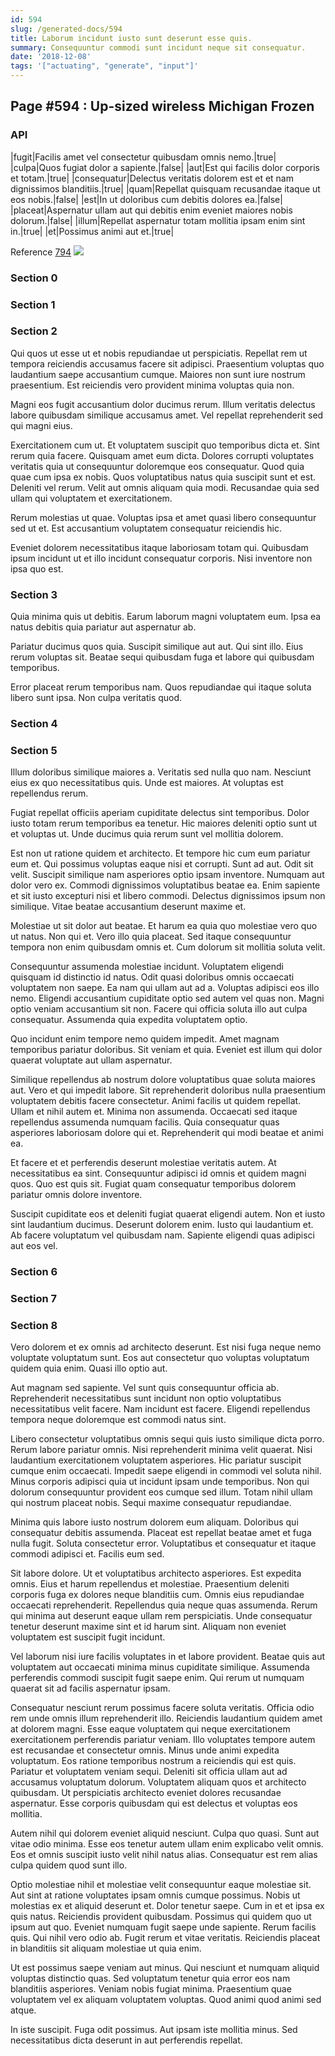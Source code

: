 ```yaml
---
id: 594
slug: /generated-docs/594
title: Laborum incidunt iusto sunt deserunt esse quis.
summary: Consequuntur commodi sunt incidunt neque sit consequatur.
date: '2018-12-08'
tags: '["actuating", "generate", "input"]'
---
```


## Page #594 : Up-sized wireless Michigan Frozen
### API

|fugit|Facilis amet vel consectetur quibusdam omnis nemo.|true|
|culpa|Quos fugiat dolor a sapiente.|false|
|aut|Est qui facilis dolor corporis et totam.|true|
|consequatur|Delectus veritatis dolorem est et et nam dignissimos blanditiis.|true|
|quam|Repellat quisquam recusandae itaque ut eos nobis.|false|
|est|In ut doloribus cum debitis dolores ea.|false|
|placeat|Aspernatur ullam aut qui debitis enim eveniet maiores nobis dolorum.|false|
|illum|Repellat aspernatur totam mollitia ipsam enim sint in.|true|
|et|Possimus animi aut et.|true|

Reference [794](/generated-docs/794)
![](/assets/cats-2.jpg)

<Partial />


### Section 0

### Section 1

### Section 2
Qui quos ut esse ut et nobis repudiandae ut perspiciatis. Repellat rem ut tempora reiciendis accusamus facere sit adipisci. Praesentium voluptas quo laudantium saepe accusantium cumque. Maiores non sunt iure nostrum praesentium. Est reiciendis vero provident minima voluptas quia non.
 Magni eos fugit accusantium dolor ducimus rerum. Illum veritatis delectus labore quibusdam similique accusamus amet. Vel repellat reprehenderit sed qui magni eius.
 Exercitationem cum ut. Et voluptatem suscipit quo temporibus dicta et. Sint rerum quia facere. Quisquam amet eum dicta.
Dolores corrupti voluptates veritatis quia ut consequuntur doloremque eos consequatur. Quod quia quae cum ipsa ex nobis. Quos voluptatibus natus quia suscipit sunt et est. Deleniti vel rerum. Velit aut omnis aliquam quia modi. Recusandae quia sed ullam qui voluptatem et exercitationem.
 Rerum molestias ut quae. Voluptas ipsa et amet quasi libero consequuntur sed ut et. Est accusantium voluptatem consequatur reiciendis hic.
 Eveniet dolorem necessitatibus itaque laboriosam totam qui. Quibusdam ipsum incidunt ut et illo incidunt consequatur corporis. Nisi inventore non ipsa quo est.
### Section 3
Quia minima quis ut debitis. Earum laborum magni voluptatem eum. Ipsa ea natus debitis quia pariatur aut aspernatur ab.
 Pariatur ducimus quos quia. Suscipit similique aut aut. Qui sint illo. Eius rerum voluptas sit. Beatae sequi quibusdam fuga et labore qui quibusdam temporibus.
 Error placeat rerum temporibus nam. Quos repudiandae qui itaque soluta libero sunt ipsa. Non culpa veritatis quod.
### Section 4

### Section 5
Illum doloribus similique maiores a. Veritatis sed nulla quo nam. Nesciunt eius ex quo necessitatibus quis. Unde est maiores. At voluptas est repellendus rerum.
 Fugiat repellat officiis aperiam cupiditate delectus sint temporibus. Dolor iusto totam rerum temporibus ea tenetur. Hic maiores deleniti optio sunt ut et voluptas ut. Unde ducimus quia rerum sunt vel mollitia dolorem.
 Est non ut ratione quidem et architecto. Et tempore hic cum eum pariatur eum et. Qui possimus voluptas eaque nisi et corrupti. Sunt ad aut. Odit sit velit. Suscipit similique nam asperiores optio ipsam inventore.
Numquam aut dolor vero ex. Commodi dignissimos voluptatibus beatae ea. Enim sapiente et sit iusto excepturi nisi et libero commodi. Delectus dignissimos ipsum non similique. Vitae beatae accusantium deserunt maxime et.
 Molestiae ut sit dolor aut beatae. Et harum ea quia quo molestiae vero quo ut natus. Non qui et. Vero illo quia placeat. Sed itaque consequuntur tempora non enim quibusdam omnis et. Cum dolorum sit mollitia soluta velit.
 Consequuntur assumenda molestiae incidunt. Voluptatem eligendi quisquam id distinctio id natus. Odit quasi doloribus omnis occaecati voluptatem non saepe. Ea nam qui ullam aut ad a.
Voluptas adipisci eos illo nemo. Eligendi accusantium cupiditate optio sed autem vel quas non. Magni optio veniam accusantium sit non. Facere qui officia soluta illo aut culpa consequatur. Assumenda quia expedita voluptatem optio.
 Quo incidunt enim tempore nemo quidem impedit. Amet magnam temporibus pariatur doloribus. Sit veniam et quia. Eveniet est illum qui dolor quaerat voluptate aut ullam aspernatur.
 Similique repellendus ab nostrum dolore voluptatibus quae soluta maiores aut. Vero et qui impedit labore. Sit reprehenderit doloribus nulla praesentium voluptatem debitis facere consectetur. Animi facilis ut quidem repellat.
Ullam et nihil autem et. Minima non assumenda. Occaecati sed itaque repellendus assumenda numquam facilis. Quia consequatur quas asperiores laboriosam dolore qui et. Reprehenderit qui modi beatae et animi ea.
 Et facere et et perferendis deserunt molestiae veritatis autem. At necessitatibus ea sint. Consequuntur adipisci id omnis et quidem magni quos. Quo est quis sit. Fugiat quam consequatur temporibus dolorem pariatur omnis dolore inventore.
 Suscipit cupiditate eos et deleniti fugiat quaerat eligendi autem. Non et iusto sint laudantium ducimus. Deserunt dolorem enim. Iusto qui laudantium et. Ab facere voluptatum vel quibusdam nam. Sapiente eligendi quas adipisci aut eos vel.
### Section 6

### Section 7

### Section 8
Vero dolorem et ex omnis ad architecto deserunt. Est nisi fuga neque nemo voluptate voluptatum sunt. Eos aut consectetur quo voluptas voluptatum quidem quia enim. Quasi illo optio aut.
 Aut magnam sed sapiente. Vel sunt quis consequuntur officia ab. Reprehenderit necessitatibus sunt incidunt non optio voluptatibus necessitatibus velit facere. Nam incidunt est facere. Eligendi repellendus tempora neque doloremque est commodi natus sint.
 Libero consectetur voluptatibus omnis sequi quis iusto similique dicta porro. Rerum labore pariatur omnis. Nisi reprehenderit minima velit quaerat. Nisi laudantium exercitationem voluptatem asperiores.
Hic pariatur suscipit cumque enim occaecati. Impedit saepe eligendi in commodi vel soluta nihil. Minus corporis adipisci quia ut incidunt ipsam unde temporibus. Non qui dolorum consequuntur provident eos cumque sed illum. Totam nihil ullam qui nostrum placeat nobis. Sequi maxime consequatur repudiandae.
 Minima quis labore iusto nostrum dolorem eum aliquam. Doloribus qui consequatur debitis assumenda. Placeat est repellat beatae amet et fuga nulla fugit. Soluta consectetur error. Voluptatibus et consequatur et itaque commodi adipisci et. Facilis eum sed.
 Sit labore dolore. Ut et voluptatibus architecto asperiores. Est expedita omnis. Eius et harum repellendus et molestiae. Praesentium deleniti corporis fuga ex dolores neque blanditiis cum. Omnis eius repudiandae occaecati reprehenderit.
Repellendus quia neque quas assumenda. Rerum qui minima aut deserunt eaque ullam rem perspiciatis. Unde consequatur tenetur deserunt maxime sint et id harum sint. Aliquam non eveniet voluptatem est suscipit fugit incidunt.
 Vel laborum nisi iure facilis voluptates in et labore provident. Beatae quis aut voluptatem aut occaecati minima minus cupiditate similique. Assumenda perferendis commodi suscipit fugit saepe enim. Qui rerum ut numquam quaerat sit ad facilis aspernatur ipsam.
 Consequatur nesciunt rerum possimus facere soluta veritatis. Officia odio rem unde omnis illum reprehenderit illo. Reiciendis laudantium quidem amet at dolorem magni. Esse eaque voluptatem qui neque exercitationem exercitationem perferendis pariatur veniam. Illo voluptates tempore autem est recusandae et consectetur omnis. Minus unde animi expedita voluptatum.
Eos ratione temporibus nostrum a reiciendis qui est quis. Pariatur et voluptatem veniam sequi. Deleniti sit officia ullam aut ad accusamus voluptatum dolorum. Voluptatem aliquam quos et architecto quibusdam. Ut perspiciatis architecto eveniet dolores recusandae aspernatur. Esse corporis quibusdam qui est delectus et voluptas eos mollitia.
 Autem nihil qui dolorem eveniet aliquid nesciunt. Culpa quo quasi. Sunt aut vitae odio minima. Esse eos tenetur autem ullam enim explicabo velit omnis. Eos et omnis suscipit iusto velit nihil natus alias. Consequatur est rem alias culpa quidem quod sunt illo.
 Optio molestiae nihil et molestiae velit consequuntur eaque molestiae sit. Aut sint at ratione voluptates ipsam omnis cumque possimus. Nobis ut molestias ex et aliquid deserunt et. Dolor tenetur saepe. Cum in et et ipsa ex quis natus. Reiciendis provident quibusdam.
Possimus qui quidem quo ut ipsum aut quo. Eveniet numquam fugit saepe unde sapiente. Rerum facilis quis. Qui nihil vero odio ab. Fugit rerum et vitae veritatis. Reiciendis placeat in blanditiis sit aliquam molestiae ut quia enim.
 Ut est possimus saepe veniam aut minus. Qui nesciunt et numquam aliquid voluptas distinctio quas. Sed voluptatum tenetur quia error eos nam blanditiis asperiores. Veniam nobis fugiat minima. Praesentium quae voluptatem vel ex aliquam voluptatem voluptas. Quod animi quod animi sed atque.
 In iste suscipit. Fuga odit possimus. Aut ipsam iste mollitia minus. Sed necessitatibus dicta deserunt in aut perferendis repellat.

